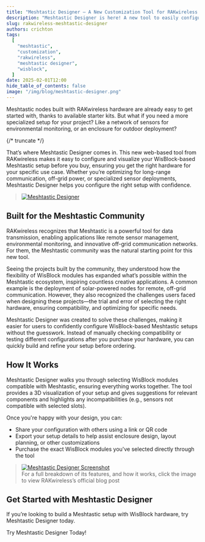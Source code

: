 ```yaml
---
title: "Meshtastic Designer – A New Customization Tool for RAKwireless Hardware"
description: "Meshtastic Designer is here! A new tool to easily configure and visualize your Meshtastic setup using RAKwireless WisBlock hardware."
slug: rakwireless-meshtastic-designer
authors: crichton
tags:
  [
    "meshtastic",
    "customization",
    "rakwireless",
    "meshtastic designer",
    "wisblock",
  ]
date: 2025-02-01T12:00
hide_table_of_contents: false
image: "/img/blog/meshtastic-designer.png"
---
```



Meshtastic nodes built with RAKwireless hardware are already easy to get started with, thanks to available starter kits. But what if you need a more specialized setup for your project? Like a network of sensors for environmental monitoring, or an enclosure for outdoor deployment?

{/* truncate */}

That’s where Meshtastic Designer comes in. This new web-based tool from RAKwireless makes it easy to configure and visualize your WisBlock-based Meshtastic setup before you buy, ensuring you get the right hardware for your specific use case. Whether you’re optimizing for long-range communication, off-grid power, or specialized sensor deployments, Meshtastic Designer helps you configure the right setup with confidence.

> [![Meshtastic Designer](/img/blog/meshtastic-designer.png)](http://meshtastic-designer.rakwireless.com?utm_source=website_partner&utm_medium=organic&utm_campaign=rak_meshtastic_collab)

## Built for the Meshtastic Community

RAKwireless recognizes that Meshtastic is a powerful tool for data transmission, enabling applications like remote sensor management, environmental monitoring, and innovative off-grid communication networks. For them, the Meshtastic community was the natural starting point for this new tool.

Seeing the projects built by the community, they understood how the flexibility of WisBlock modules has expanded what’s possible within the Meshtastic ecosystem, inspiring countless creative applications. A common example is the deployment of solar-powered nodes for remote, off-grid communication. However, they also recognized the challenges users faced when designing these projects—the trial and error of selecting the right hardware, ensuring compatibility, and optimizing for specific needs.

Meshtastic Designer was created to solve these challenges, making it easier for users to confidently configure WisBlock-based Meshtastic setups without the guesswork. Instead of manually checking compatibility or testing different configurations after you purchase your hardware, you can quickly build and refine your setup before ordering.

## How It Works

Meshtastic Designer walks you through selecting WisBlock modules compatible with Meshtastic, ensuring everything works together. The tool provides a 3D visualization of your setup and gives suggestions for relevant components and highlights any incompatibilities (e.g., sensors not compatible with selected slots).

Once you're happy with your design, you can:

- Share your configuration with others using a link or QR code
- Export your setup details to help assist enclosure design, layout planning, or other customizations
- Purchase the exact WisBlock modules you've selected directly through the tool

> [![Meshtastic Designer Screenshot](/img/blog/meshtastic-designer-screenshot.webp)](https://news.rakwireless.com/meshtastic-designer-for-building-custom-meshtastic-devices/)  
> For a full breakdown of its features, and how it works, click the image to view RAKwireless’s official blog post

## Get Started with Meshtastic Designer

If you’re looking to build a Meshtastic setup with WisBlock hardware, try Meshtastic Designer today.

<div className="indexCtasBody">
  <Link
    className={"button button--outline button--lg cta--button"}
    to={
      "http://meshtastic-designer.rakwireless.com?utm_source=website_partner&utm_medium=organic&utm_campaign=rak_meshtastic_collab"
    }
  >
    Try Meshtastic Designer Today!
  </Link>
</div>
